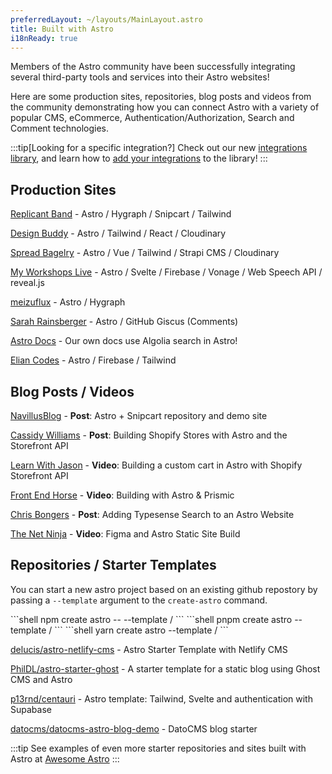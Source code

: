 ```yaml
---
preferredLayout: ~/layouts/MainLayout.astro
title: Built with Astro
i18nReady: true
---
```




Members of the Astro community have been successfully integrating several third-party tools and services into their Astro websites!

Here are some production sites, repositories, blog posts and videos from the community demonstrating how you can connect Astro with a variety of popular CMS, eCommerce, Authentication/Authorization, Search and Comment technologies.

:::tip[Looking for a specific integration?]
Check out our new [integrations library](https://astro.build/integrations/), and learn how to [add your integrations](/en/reference/publish-to-npm/#integrations-library) to the library!
:::

## Production Sites

[Replicant Band](https://replicant.band/) - Astro / Hygraph / Snipcart / Tailwind

[Design Buddy](https://design-buddy.netlify.app/) - Astro / Tailwind / React / Cloudinary

[Spread Bagelry](https://spreadbagelry.com/) - Astro / Vue / Tailwind / Strapi CMS / Cloudinary

[My Workshops Live](https://myworkshops.live/) - Astro / Svelte / Firebase / Vonage / Web Speech API / reveal.js

[meizuflux](https://meizuflux.com/) - Astro / Hygraph

[Sarah Rainsberger](https://www.rainsberger.ca/) - Astro / GitHub Giscus (Comments)

[Astro Docs](https://github.com/withastro/docs) - Our own docs use Algolia search in Astro!

[Elian Codes](https://www.elian.codes/) - Astro / Firebase / Tailwind


## Blog Posts / Videos

[NavillusBlog](https://navillus.dev/blog/astro-plus-snipcart) - **Post**: Astro + Snipcart repository and demo site

[Cassidy Williams](https://www.netlify.com/blog/2021/07/23/build-a-modern-shopping-site-with-astro-and-serverless-functions/) - **Post**: Building Shopify Stores with Astro and the Storefront API

[Learn With Jason](https://youtube.com/watch?v=FJOJmKFngLI) - **Video**: Building a custom cart in Astro with Shopify Storefront API

[Front End Horse](https://www.youtube.com/watch?v=qFUfuDSLdxM) - **Video**: Building with Astro & Prismic

[Chris Bongers](https://aviyel.com/post/1006/adding-typesense-search-to-an-astro-static-generated-website) - **Post**: Adding Typesense Search to an Astro Website

[The Net Ninja](https://www.youtube.com/playlist?list=PL4cUxeGkcC9hZm9NYpd4G-jhoeEk0ls--) - **Video**: Figma and Astro Static Site Build

## Repositories / Starter Templates

You can start a new astro project based on an existing github repostory by passing a `--template` argument to the `create-astro` command.

<PackageManagerTabs>
  <Fragment slot="npm">
  ```shell
  npm create astro -- --template <github-username>/<github-repo>
  ```
  </Fragment>
  <Fragment slot="pnpm">
  ```shell
  pnpm create astro --template <github-username>/<github-repo>
  ```
  </Fragment>
  <Fragment slot="yarn">
  ```shell
  yarn create astro --template <github-username>/<github-repo>
  ```
  </Fragment>
</PackageManagerTabs>

[delucis/astro-netlify-cms](https://github.com/delucis/astro-netlify-cms) - Astro Starter Template with Netlify CMS

[PhilDL/astro-starter-ghost](https://github.com/PhilDL/astro-starter-ghost) - A starter template for a static blog using Ghost CMS and Astro

[p13rnd/centauri](https://github.com/p13rnd/centauri) - Astro template: Tailwind, Svelte and authentication with Supabase

[datocms/datocms-astro-blog-demo](https://github.com/datocms/datocms-astro-blog-demo) - DatoCMS blog starter


:::tip
See examples of even more starter repositories and sites built with Astro at [Awesome Astro](https://github.com/one-aalam/awesome-astro#%E2%84%B9%EF%B8%8F-repositoriesstarter-kitscomponents)
:::

